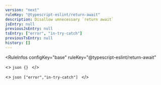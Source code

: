```yaml
---
version: "next"
ruleKey: "@typescript-eslint/return-await"
description: Disallow unnecessary `return await`
jsEntry: null
previousJsEntry: null
tsEntry: ["error", "in-try-catch"]
previousTsEntry: null
history: []
---
```


<RuleInfos 
  configKey="base" 
  ruleKey="@typescript-eslint/return-await" 
>
  <>
    ```json
    {}
    ```
  </>

  <>
    ```json
    ["error","in-try-catch"]
    ```
  </>
</RuleInfos>
